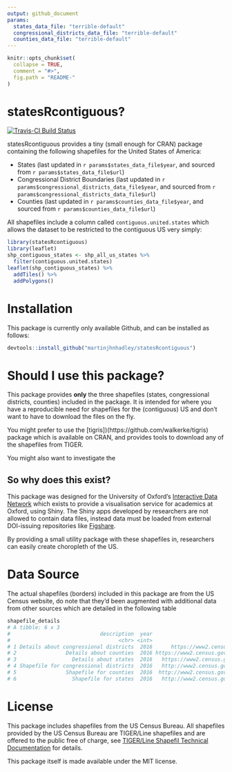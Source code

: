 ```yaml
---
output: github_document
params: 
  states_data_file: "terrible-default"
  congressional_districts_data_file: "terrible-default"
  counties_data_file: "terrible-default"
---
```


<!-- README.md is generated from README.Rmd. Please edit that file -->

```r
knitr::opts_chunk$set(
  collapse = TRUE,
  comment = "#>",
  fig.path = "README-"
)
```

# statesRcontiguous?

[![Travis-CI Build Status](https://travis-ci.org/martinjhnhadley/statesRcontiguous.svg?branch=master)](https://travis-ci.org/martinjhnhadley/statesRcontiguous)

statesRcontiguous provides a tiny (small enough for CRAN) package containing the following shapefiles for the United States of America:

- States (last updated in `r params$states_data_file$year`, and sourced from `r params$states_data_file$url`)
- Congressional District Boundaries (last updated in `r params$congressional_districts_data_file$year`, and sourced from `r params$congressional_districts_data_file$url`)
- Counties (last updated in `r params$counties_data_file$year`, and sourced from `r params$counties_data_file$url`)

All shapefiles include a column called `contiguous.united.states` which allows the dataset to be restricted to the contiguous US very simply:

```r
library(statesRcontiguous)
library(leaflet)
shp_contiguous_states <- shp_all_us_states %>%
  filter(contiguous.united.states)
leaflet(shp_contiguous_states) %>%
  addTiles() %>%
  addPolygons()
```

# Installation

This package is currently only available Github, and can be installed as follows:

```r
devtools::install_github("martinjhnhadley/statesRcontiguous")
```

# Should I use this package?

This package provides **only** the three shapefiles (states, congressional districts, counties) included in the package. It is intended for where you have a reproducible need for shapefiles for the (contiguous) US and don't want to have to download the files on the fly.

You might prefer to use the [tigris])(https://github.com/walkerke/tigris) package which is available on CRAN, and provides tools to download any of the shapefiles from TIGER.

You might also want to investigate the 

## So why does this exist?

This package was designed for the University of Oxford's [Interactive Data Network](http://idn.it.ox.ac.uk) which exists to provide a visualisation service for academics at Oxford, using Shiny. The Shiny apps developed by researchers are not allowed to contain data files, instead data must be loaded from external DOI-issuing repositories like [Figshare](www.figshare.com).

By providing a small utility package with these shapefiles in, researchers can easily create choropleth of the US.

# Data Source

The actual shapefiles (borders) included in this package are from the US Census website, do note that they'd been augmented with additional data from other sources which are detailed in the following table

```r
shapefile_details
# A tibble: 6 x 3
#                             description  year                                                                      url
#                                   <chr> <int>                                                                    <chr>
# 1 Details about congressional districts  2016      https://www2.census.gov/geo/tiger/TIGER2016/CD/tl_2016_us_cd115.zip
# 2                Details about counties  2016 https://www2.census.gov/geo/tiger/TIGER2016/COUNTY/tl_2016_us_county.zip
# 3                  Details about states  2016   https://www2.census.gov/geo/tiger/TIGER2016/STATE/tl_2016_us_state.zip
# 4 Shapefile for congressional districts  2016   http://www2.census.gov/geo/tiger/GENZ2016/shp/cb_2016_us_cd115_20m.zip
# 5                Shapefile for counties  2016  http://www2.census.gov/geo/tiger/GENZ2016/shp/cb_2016_us_county_20m.zip
# 6                  Shapefile for states  2016   http://www2.census.gov/geo/tiger/GENZ2016/shp/cb_2016_us_state_20m.zip
```


# License

This package includes shapefiles from the US Census Bureau. All shapefiles provided by the US Census Bureau are TIGER/Line shapefiles and are offered to the public free of charge, see [TIGER/Line Shapefil Technical Documentation](http://www2.census.gov/geo/pdfs/maps-data/data/tiger/tgrshp2016/TGRSHP2016_TechDoc.pdf) for details.

This package itself is made available under the MIT license.
